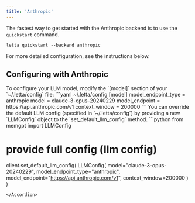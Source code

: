 ```yaml
---
title: 'Anthropic'
---
```


The fastest way to get started with the Anthropic backend is to use the `quickstart` command.
```
letta quickstart --backend anthropic
```
For more detailed configuration, see the instructions below.

## Configuring with Anthropic
<Accordion icon="square-terminal" title="CLI (pypi only)">
To configure your LLM model, modify the `[model]` section of your `~/.letta/config` file: 
```yaml ~/.letta/config
[model]
model_endpoint_type = anthropic 
model = claude-3-opus-20240229
model_endpoint = https://api.anthropic.com/v1
context_window = 200000
```
</Accordion>
<Accordion icon="python" title="Python SDK">
You can override the default LLM config (specified in `~/.letta/config`) by providing a new `LLMConfig` object to the `set_default_llm_config` method. 
```python
from memgpt import LLMConfig


# provide full config (llm config)
client.set_default_llm_config(
    LLMConfig(
        model="claude-3-opus-20240229",
        model_endpoint_type="anthropic",
        model_endpoint="https://api.anthropic.com/v1",
        context_window=200000
    )
)
```
</Accordion>

